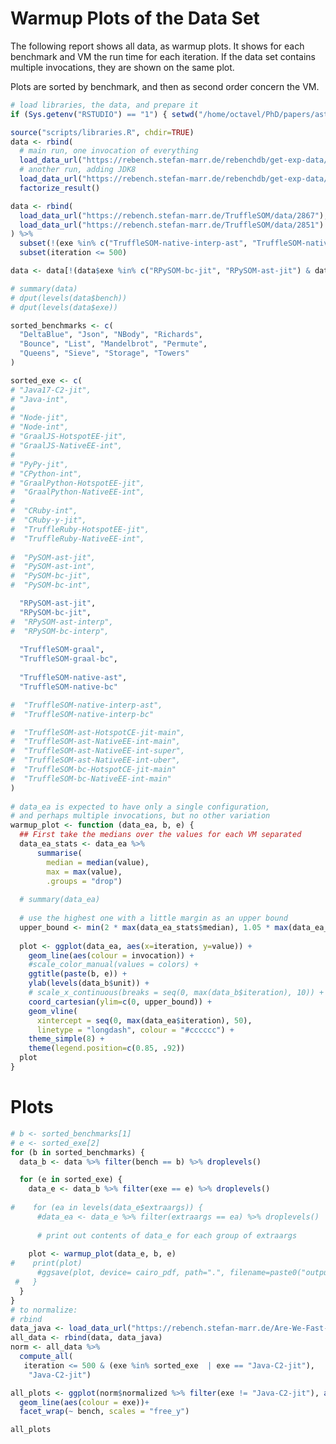 # Warmup Plots of the Data Set

The following report shows all data, as warmup plots.
It shows for each benchmark and VM the run time for each iteration.
If the data set contains multiple invocations, they are shown on the same plot.

Plots are sorted by benchmark, and then as second order concern the VM.

```r
# load libraries, the data, and prepare it
if (Sys.getenv("RSTUDIO") == "1") { setwd("/home/octavel/PhD/papers/ast-vs-bc-interp/are-we-fast-yet/report/bc-vs-ast/") }

source("scripts/libraries.R", chdir=TRUE)
data <- rbind(
  # main run, one invocation of everything
  load_data_url("https://rebench.stefan-marr.de/rebenchdb/get-exp-data/1518"),
  # another run, adding JDK8
  load_data_url("https://rebench.stefan-marr.de/rebenchdb/get-exp-data/1523")) %>%
  factorize_result()

data <- rbind(
  load_data_url("https://rebench.stefan-marr.de/TruffleSOM/data/2867"), # tsom
  load_data_url("https://rebench.stefan-marr.de/TruffleSOM/data/2851") # pysom
) %>% 
  subset(!(exe %in% c("TruffleSOM-native-interp-ast", "TruffleSOM-native-interp-bc", "RPySOM-bc-interp", "RPySOM-ast-interp"))) %>%
  subset(iteration <= 500)

data <- data[!(data$exe %in% c("RPySOM-bc-jit", "RPySOM-ast-jit") & data$suite %in% c("macro-startup", "micro-startup")),] # those were ran by mistake

# summary(data)
# dput(levels(data$bench))
# dput(levels(data$exe))

sorted_benchmarks <- c(
  "DeltaBlue", "Json", "NBody", "Richards", 
  "Bounce", "List", "Mandelbrot", "Permute",
  "Queens", "Sieve", "Storage", "Towers"
)

sorted_exe <- c(
# "Java17-C2-jit",
# "Java-int", 
#
# "Node-jit",
# "Node-int", 
# "GraalJS-HotspotEE-jit", 
# "GraalJS-NativeEE-int", 
# 
# "PyPy-jit",
# "CPython-int",
# "GraalPython-HotspotEE-jit",
#  "GraalPython-NativeEE-int", 
#  
#  "CRuby-int",
#  "CRuby-y-jit",
#  "TruffleRuby-HotspotEE-jit",
#  "TruffleRuby-NativeEE-int",
  
#  "PySOM-ast-jit",
#  "PySOM-ast-int",
#  "PySOM-bc-jit",
#  "PySOM-bc-int",

  "RPySOM-ast-jit",
  "RPySOM-bc-jit",
#  "RPySOM-ast-interp",
#  "RPySOM-bc-interp",
  
  "TruffleSOM-graal",
  "TruffleSOM-graal-bc",
  
  "TruffleSOM-native-ast",
  "TruffleSOM-native-bc"

#  "TruffleSOM-native-interp-ast",
#  "TruffleSOM-native-interp-bc"

#  "TruffleSOM-ast-HotspotCE-jit-main", 
#  "TruffleSOM-ast-NativeEE-int-main",
#  "TruffleSOM-ast-NativeEE-int-super", 
#  "TruffleSOM-ast-NativeEE-int-uber",
#  "TruffleSOM-bc-HotspotCE-jit-main"
#  "TruffleSOM-bc-NativeEE-int-main"
)
    
# data_ea is expected to have only a single configuration,
# and perhaps multiple invocations, but no other variation
warmup_plot <- function (data_ea, b, e) {
  ## First take the medians over the values for each VM separated
  data_ea_stats <- data_ea %>%
      summarise(
        median = median(value),
        max = max(value),
        .groups = "drop")
  
  # summary(data_ea)
  
  # use the highest one with a little margin as an upper bound
  upper_bound <- min(2 * max(data_ea_stats$median), 1.05 * max(data_ea_stats$max))
  
  plot <- ggplot(data_ea, aes(x=iteration, y=value)) +
    geom_line(aes(colour = invocation)) +
    #scale_color_manual(values = colors) +
    ggtitle(paste(b, e)) +
    ylab(levels(data_b$unit)) +
    # scale_x_continuous(breaks = seq(0, max(data_b$iteration), 10)) +
    coord_cartesian(ylim=c(0, upper_bound)) +
    geom_vline(
      xintercept = seq(0, max(data_ea$iteration), 50),
      linetype = "longdash", colour = "#cccccc") +
    theme_simple(8) +
    theme(legend.position=c(0.85, .92))
  plot
}
```

# Plots

```r
# b <- sorted_benchmarks[1]
# e <- sorted_exe[2]
for (b in sorted_benchmarks) { 
  data_b <- data %>% filter(bench == b) %>% droplevels()

  for (e in sorted_exe) { 
    data_e <- data_b %>% filter(exe == e) %>% droplevels()
  
#    for (ea in levels(data_e$extraargs)) { 
      #data_ea <- data_e %>% filter(extraargs == ea) %>% droplevels()
    
      # print out contents of data_e for each group of extraargs
      
    plot <- warmup_plot(data_e, b, e)
#    print(plot)
      #ggsave(plot, device= cairo_pdf, path=".", filename=paste0("output_graphs_warmup/", b, e, ".pdf"), dpi=300, height=50, width=50, units="mm", family="Arial")
 #   }
  } 
}
# to normalize:
# rbind
data_java <- load_data_url("https://rebench.stefan-marr.de/Are-We-Fast-Yet/data/2858")
all_data <- rbind(data, data_java)
norm <- all_data %>%
  compute_all(
   iteration <= 500 & (exe %in% sorted_exe  | exe == "Java-C2-jit"),
    "Java-C2-jit")

all_plots <- ggplot(norm$normalized %>% filter(exe != "Java-C2-jit"), aes(x=iteration, y=value)) +
  geom_line(aes(colour = exe))+
  facet_wrap(~ bench, scales = "free_y")

all_plots
```
